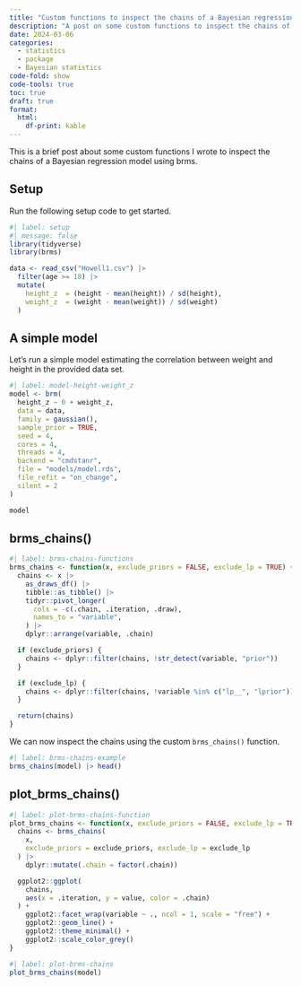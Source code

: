 ```yaml
---
title: "Custom functions to inspect the chains of a Bayesian regression model using brms"
description: "A post on some custom functions to inspect the chains of a Bayesian regression model using brms."
date: 2024-03-06
categories:
  - statistics
  - package
  - Bayesian statistics
code-fold: show
code-tools: true
toc: true
draft: true
format: 
  html: 
    df-print: kable
---
```


This is a brief post about some custom functions I wrote to inspect the chains of a Bayesian regression model using brms.

## Setup

Run the following setup code to get started.

```r
#| label: setup
#| message: false
library(tidyverse)
library(brms)

data <- read_csv("Howell1.csv") |>
  filter(age >= 18) |>
  mutate(
    height_z  = (height - mean(height)) / sd(height),
    weight_z  = (weight - mean(weight)) / sd(weight)
  )
```

## A simple model

Let's run a simple model estimating the correlation between weight and height in the provided data set.

```r
#| label: model-height-weight_z
model <- brm(
  height_z ~ 0 + weight_z,
  data = data,
  family = gaussian(),
  sample_prior = TRUE,
  seed = 4,
  cores = 4,
  threads = 4,
  backend = "cmdstanr",
  file = "models/model.rds",
  file_refit = "on_change",
  silent = 2
)

model
```

## brms_chains()

```r
#| label: brms-chains-functions
brms_chains <- function(x, exclude_priors = FALSE, exclude_lp = TRUE) {
  chains <- x |>
    as_draws_df() |>
    tibble::as_tibble() |>
    tidyr::pivot_longer(
      cols = -c(.chain, .iteration, .draw),
      names_to = "variable",
    ) |>
    dplyr::arrange(variable, .chain)

  if (exclude_priors) {
    chains <- dplyr::filter(chains, !str_detect(variable, "prior"))
  }

  if (exclude_lp) {
    chains <- dplyr::filter(chains, !variable %in% c("lp__", "lprior"))
  }

  return(chains)
}
```

We can now inspect the chains using the custom `brms_chains()` function.

```r
#| label: brms-chains-example
brms_chains(model) |> head()
```

## plot_brms_chains()

```r
#| label: plot-brms-chains-function
plot_brms_chains <- function(x, exclude_priors = FALSE, exclude_lp = TRUE) {
  chains <- brms_chains(
    x,
    exclude_priors = exclude_priors, exclude_lp = exclude_lp
  ) |>
    dplyr::mutate(.chain = factor(.chain))

  ggplot2::ggplot(
    chains,
    aes(x = .iteration, y = value, color = .chain)
  ) +
    ggplot2::facet_wrap(variable ~ ., ncol = 1, scale = "free") +
    ggplot2::geom_line() +
    ggplot2::theme_minimal() +
    ggplot2::scale_color_grey()
}
```



```r
#| label: plot-brms-chains
plot_brms_chains(model)
```
